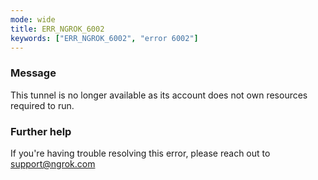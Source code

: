 ```yaml
---
mode: wide
title: ERR_NGROK_6002
keywords: ["ERR_NGROK_6002", "error 6002"]
---
```



### Message

This tunnel is no longer available as its account does not own resources required to run.

<ErrorDetails />

### Further help

If you're having trouble resolving this error, please reach out to [support@ngrok.com](mailto:support@ngrok.com?subject=Help%20with%20ERR_NGROK_6002)
